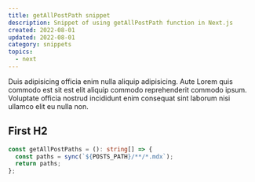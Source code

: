 ```yaml
---
title: getAllPostPath snippet
description: Snippet of using getAllPostPath function in Next.js
created: 2022-08-01
updated: 2022-08-01
category: snippets
topics:
  - next
---
```


Duis adipisicing officia enim nulla aliquip adipisicing. Aute Lorem quis commodo est sit est elit aliquip commodo reprehenderit commodo ipsum. Voluptate officia nostrud incididunt enim consequat sint laborum nisi ullamco elit eu nulla non.

## First H2

```ts
const getAllPostPaths = (): string[] => {
  const paths = sync(`${POSTS_PATH}/**/*.mdx`);
  return paths;
};
```
